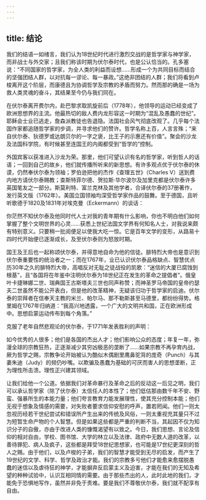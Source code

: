 ```yaml
---
---
---
```

title: 结论
---




我们的结语一如绪言，我们认为18世纪时代进行激烈交战的是哲学家与神学家，而非战士与外交家；且我们称该时期为伏尔泰时代，也是公认恰当的。孔多塞说：“不同国家的哲学家，为全人类的利益而设想……形成一个为共同目标而结合的坚强团结人群，以对抗每一谬论、每一暴政。”这绝非团结的人群；我们将看到卢梭离开这个阶层，而康德且为协调哲学及宗教的矛盾而努力。然而那的确是一场为救人类灵魂的奋斗，其结果至今仍与我们同在。

在伏尔泰离开费尔内，赴巴黎求取凯旋前后（1778年），他领导的运动已经变成了欧洲思想界的主流。他最热切的敌人费内龙形容这一时期为“混乱及愚蠢的世纪”。耶稣会士业已逃走，詹森派教徒也告退隐。法国社会风气彻底改观了。几乎每个法国作家都追随哲学家的步调，并寻求他们的赞许。哲学名称上百，人言言殊；“来自伏尔泰、狄德罗或达朗贝尔的一字之褒，比王子的示惠还有价值”。聚会的沙龙及法国科学院，有时候甚至连国王的内阁都受到“哲学的”控制。

外国宾客以获准进入沙龙为荣。那里，他们可望认识有名的哲学家，听到哲人的话语；一回到自己的故乡，他们就传播所听来的新思想。有许多观点优于伏尔泰的休谟，仍然奉伏尔泰为领袖；罗伯逊把他的杰作《查理五世》（Charles V）送到费内地方请伏尔泰赐教；查斯特菲尔德、贺拉斯·华尔波尔及加里克都是伏尔泰许多英国笔友之一部分。斯莫利特、富兰克林及其他学者，合译伏尔泰的37册著作，发行英文版（1762年）。美国立国领袖均深受哲学家作品的鼓舞。至于德国，且听听歌德于1820及1831年对埃克曼（Eckermann）的谈话：

你茫然不知伏尔泰及他同时代人士对我的青年期有什么影响，你也不明白他们如何掌握了整个文明世界的心灵……获悉上世纪法国文学界有何知名人士，对我说来颇有特别意义。只要稍一批阅便足以使我大吃一惊。它是百年文学的变形，从路易十四时代开始便已逐渐成长，及至伏尔泰则为怒放时期。



国王及王后也一起称颂伏尔泰，并得意地自命为他的信徒。腓特烈大帝也是意识到伏尔泰重要性的统治者之一；而在1767年，业已认识伏尔泰品格缺点、智慧优点历30年之久的腓特烈大帝，高唱反对无耻之徒战役的凯歌：“迷信的大厦已腐蚀到根基”，且“各国将在年鉴中注明伏尔泰为18世纪正在发生的革命之提倡者”。俄皇叶卡捷琳娜二世、瑞典国王古斯塔夫三世也同声称赞；而神圣罗马帝国的皇帝约瑟夫二世虽然不能公开表白，但是他的改革精神，无疑该归功于哲学家的启迪。伏尔泰的崇拜者在信奉天主教的米兰、帕尔马、那不勒斯甚至马德里，都纷纷得势。格里姆在1767年归纳道：“我高兴地透露，一个广大的文明共和国，正在欧洲形成中。思想启蒙运动传布到每个角落。”

克服了老年自然悲观论的伏尔泰，于1771年发表胜利的声明：

如今优秀的人很多；他们是各国的杰出人才；他们影响公众的态度；年复一年，弥漫全球的宗教狂热，正逐渐减少其穷凶极恶的垄断了……如果宗教不再孕育内战，厥为哲学之赐，宗教争论开始被认为酷似木偶剧里鹰鼻驼背的庞奇（Punch）与其妻朱迪（Judy）的频仍吵嘴。以欺骗及愚蠢为基础的可厌而害人的思想垄断，正为理性所击溃。理性正兴建其领域。



让我们给他一个公道。依据我们对革命暴行及革命之后的反动这一后见之明，我们可以承认哲学家（除了伏尔泰）太信任人的本性了；他们低估那由数千年不安、野蛮、强暴所生的本能力量；他们夸言教育力能发展理性，使其充分控制本能；他们无视于想象及情感的需要，对失败者要求信仰安慰的呼声，置若罔闻。他们一则太忽视历经若干世纪尝试和错误所产生出来的传统及风俗，一则太重视充其量只不过为短暂生命产物的个人智慧。但是如果这些都是严重的判断不当，其起因不仅为知识分子的自傲，亦由于改进人类的慷慨渴望有以致之。今日，我们思想、言论及信仰的相对自由，学校、图书馆、大学的林立以及法律、政府中无数人道的改革，以善待罪犯、病人及疯子，这些都是拜受18世纪思想家，也可能是17世纪更深刻的哲人之赐。由于他们，以及卢梭的子弟，我们的智慧才能受到无尽的启发，而产生了19世纪的文学、科学、哲学及政治才能。我们的宗教多亏他们才能愈来愈摆脱愚蠢的迷信以及虐待狂的神学，才能摒弃反启蒙主义及迫害，才能在我们的无知及希望的种种试验中，认识互相同情的需要。由于那些杰出的人，此时此地的我们，才能免于恐惧地写作，虽然并非免于责难。要是我们不尊敬伏尔泰，我们就不配享有自由。
